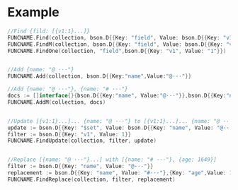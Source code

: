 # Example

```go copy
//Find {fild: [{v1:1}...]}
FUNCNAME.Find(collection, bson.D{{Key: "field", Value: bson.D{{Key: "v1", Value: "1"}}}})
FUNCNAME.FindM(collection, bson.D{{Key: "field", Value: bson.D{{Key: "v1", Value: "1"}}}})
FUNCNAME.FindOne(collection, "field",bson.D{{Key: "v1", Value: "1"}})


//Add {name: "@ ···"}
FUNCNAME.Add(collection, bson.D{{Key:"name",Value:"@···"}}

//Add {name: "@ ···"}, {name: "# ···"}
docs := []interface{}{bson.D{{Key:"name", Value:"@···"}},bson.D{{Key:"name", Value:"#···"}}}
FUNCNAME.AddM(collection, docs)


//Update [{v1:1}...]... {name: "@ ···"} to [{v1:1}...]... {name: "@ ···"}
update := bson.D{{Key: "$set", Value: bson.D{{Key: "name", Value: "@···"}}}}
filter := bson.D{{Key: "v1", Value: 1}}
FUNCNAME.FindUpdate(collection, filter, update)


//Replace [{name: "@ ···"}...] with [{name: "# ···"}, {age: 1649}]
filter := bson.D{{Key: "name", Value: "@···"}}
replacement := bson.D{{Key: "name", Value: "#···"},{Key: "age",Value: 1649}}
FUNCNAME.FindReplace(collection, filter, replacement)
```
